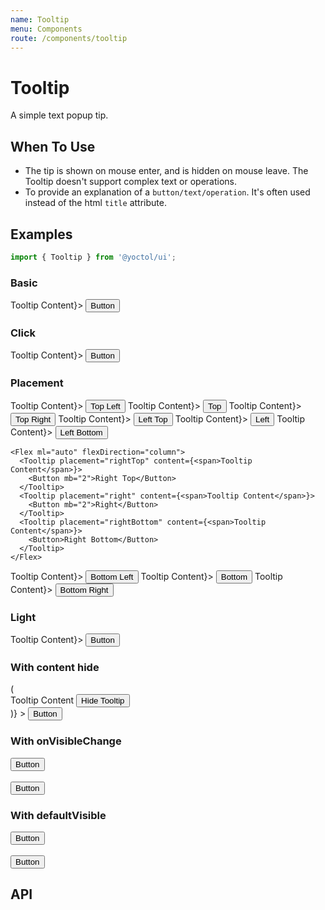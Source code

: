 ```yaml
---
name: Tooltip
menu: Components
route: /components/tooltip
---
```



# Tooltip

A simple text popup tip.

## When To Use

- The tip is shown on mouse enter, and is hidden on mouse leave. The Tooltip doesn't support complex text or operations.
- To provide an explanation of a `button/text/operation`. It's often used instead of the html `title` attribute.

## Examples

```js
import { Tooltip } from '@yoctol/ui';
```

### Basic

<Playground>
  <Tooltip placement="top" content={<span>Tooltip Content</span>}>
    <Button>Button</Button>
  </Tooltip>
</Playground>

### Click

<Playground>
  <Tooltip placement="top" trigger="click" content={<span>Tooltip Content</span>}>
    <Button>Button</Button>
  </Tooltip>
</Playground>

### Placement

<Playground>
  <Flex justifyContent="center">
    <Tooltip placement="topLeft" content={<span>Tooltip Content</span>}>
      <Button mr="2">Top Left</Button>
    </Tooltip>
    <Tooltip placement="top" content={<span>Tooltip Content</span>}>
      <Button mr="2">Top</Button>
    </Tooltip>
    <Tooltip placement="topRight" content={<span>Tooltip Content</span>}>
      <Button>Top Right</Button>
    </Tooltip>
  </Flex>

  <Flex>
    <Flex flexDirection="column">
      <Tooltip placement="leftTop" content={<span>Tooltip Content</span>}>
        <Button mb="2">Left Top</Button>
      </Tooltip>
      <Tooltip placement="left" content={<span>Tooltip Content</span>}>
        <Button mb="2">Left</Button>
      </Tooltip>
      <Tooltip placement="leftBottom" content={<span>Tooltip Content</span>}>
        <Button>Left Bottom</Button>
      </Tooltip>
    </Flex>

    <Flex ml="auto" flexDirection="column">
      <Tooltip placement="rightTop" content={<span>Tooltip Content</span>}>
        <Button mb="2">Right Top</Button>
      </Tooltip>
      <Tooltip placement="right" content={<span>Tooltip Content</span>}>
        <Button mb="2">Right</Button>
      </Tooltip>
      <Tooltip placement="rightBottom" content={<span>Tooltip Content</span>}>
        <Button>Right Bottom</Button>
      </Tooltip>
    </Flex>
  </Flex>

  <Flex justifyContent="center">
    <Tooltip placement="bottomLeft" content={<span>Tooltip Content</span>}>
      <Button mr="2" >Bottom Left</Button>
    </Tooltip>
    <Tooltip placement="bottom" content={<span>Tooltip Content</span>}>
      <Button mr="2">Bottom</Button>
    </Tooltip>
    <Tooltip placement="bottomRight" content={<span>Tooltip Content</span>}>
      <Button>Bottom Right</Button>
    </Tooltip>
  </Flex>
</Playground>

### Light

<Playground>
  <Tooltip light placement="top" content={<span>Tooltip Content</span>}>
    <Button>Button</Button>
  </Tooltip>
</Playground>

### With content hide

<Playground>
  <Tooltip
    light
    placement="right"
    trigger="click"
    content={hide => (
      <div>
        Tooltip Content
        <Button size="sm" onClick={hide}>Hide Tooltip</Button>
      </div>
    )}
  >
    <Button>Button</Button>
  </Tooltip>
</Playground>

### With onVisibleChange

<Playground>
  <Tooltip
    placement="right"
    trigger="click"
    content="Tooltip content"
    onVisibleChange={console.log}
  >
    <Button>Button</Button>
  </Tooltip>
  <br />
  <br />
  <Tooltip
    placement="right"
    content="Tooltip content"
    onVisibleChange={console.log}
  >
    <Button>Button</Button>
  </Tooltip>
</Playground>


### With defaultVisible

<Playground>
  <Tooltip
    placement="right"
    trigger="click"
    content="Tooltip content"
    defaultVisible
  >
    <Button>Button</Button>
  </Tooltip>
  <br />
  <br />
  <Tooltip
    placement="right"
    content="Tooltip content"
    defaultVisible
  >
    <Button>Button</Button>
  </Tooltip>
</Playground>

## API

<PropsTable of={Tooltip} />

